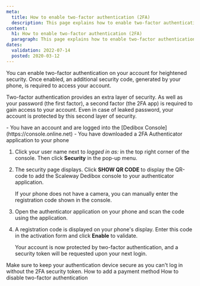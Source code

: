 ```yaml
---
meta:
  title: How to enable two-factor authentication (2FA)
  description: This page explains how to enable two-factor authentication.
content:
  h1: How to enable two-factor authentication (2FA)
  paragraph: This page explains how to enable two-factor authentication.
dates:
  validation: 2022-07-14
  posted: 2020-03-12
---
```



You can enable two-factor authentication on your account for heightened security. Once enabled, an additional security code, generated by your phone, is required to access your account.

Two-factor authentication provides an extra layer of security. As well as your password (the first factor), a second factor (the 2FA app) is required to gain access to your account. Even in case of leaked password, your account is protected by this second layer of security.

<Message type="requirement">
  - You have an account and are logged into the [Dedibox Console](https://console.online.net)
  - You have downloaded a 2FA Authenticator application to your phone
</Message>

1. Click your user name next to _logged in as:_ in the top right corner of the console. Then click **Security** in the pop-up menu.
    <Lightbox src="scaleway-dedibox-console-security-menu.webp" width="300" alt="" />
2. The security page displays. Click **SHOW QR CODE** to display the QR-code to add the Scaleway Dedibox console to your authenticator application.
    <Lightbox src="scaleway-dedibox-console-2fa-activate.webp" width="600" alt="" />

    <Message type="tip"> 
      If your phone does not have a camera, you can manually enter the registration code shown in the console.
    </Message> 
3. Open the authenticator application on your phone and scan the code using the application.
4. A registration code is displayed on your phone's display. Enter this code in the activation form and click **Enable** to validate.

    Your account is now protected by two-factor authentication, and a security token will be requested upon your next login.

<Message type="important">
  Make sure to keep your authentication device secure as you can't log in without the 2FA security token.
</Message>


<Navigation title="See Also">
  <PreviousButton to="/dedibox-console/my-account/how-to/add-payment-method/">How to add a payment method</PreviousButton>
  <NextButton to="/dedibox-console/my-account/how-to/disable-two-factor-authentication/">How to disable two-factor authentication</NextButton>
</Navigation>